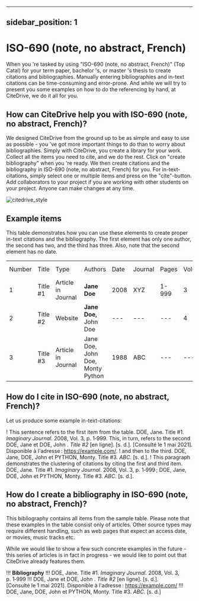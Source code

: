 
---
sidebar_position: 1
---

# ISO-690 (note, no abstract, French)

When you 're tasked by using "ISO-690 (note, no abstract, French)" (Top Catal) for your term paper, bachelor 's, or master 's thesis to create citations and bibliographies.
Manually entering bibliographies and in-text citations can be time-consuming and error-prone. And while we will try to present you some examples on how to do the referencing by hand, at CiteDrive, we do it all for you.

<!---
## About  ISO-690 (note, no abstract, French)

* Title: ISO-690 (note, no abstract, French)
* Short Title (Id): Top Catal)
* Authors: ISO-690 (note, no abstract, French)
* Download: ISO-690 (note, no abstract, French)
 --->

## How can CiteDrive help you with ISO-690 (note, no abstract, French)?

We designed CiteDrive from the ground up to be as simple and easy to use as possible - you 've got more important things to do than to worry about bibliographies. Simply with CiteDrive, you create a library for your work. Collect all the items you need to cite, and we do the rest. Click on "create bibliography" when you 're ready. We then create citations and the bibliography in ISO-690 (note, no abstract, French) for you. For in-text-citations, simply select one or multiple items and press on the "cite"-button. Add collaborators to your project if you are working with other students on your project. Anyone can make changes at any time.


![citedrive_style](images/iso690-note-no-abstract-french.svg "Choose ISO-690 (note, no abstract, French) in the CiteDrive App")


## Example items

This table demonstrates how you can use these elements to create proper in-text citations and the bibliography. The first element has only one author, the second has two, and the third has three. Also, note that the second element has no date.


<table>
  <tr>
   <td>Number
   </td>
   <td>Title
   </td>
   <td>Type
   </td>
   <td>Authors
   </td>
   <td>Date
   </td>
   <td>Journal
   </td>
   <td>Pages
   </td>
   <td>Volume
   </td>
   <td>Issue
   </td>
   <td>Access Date
   </td>
  </tr>
  <tr>
   <td>1
   </td>
   <td>Title #1
   </td>
   <td>Article in Journal
   </td>
   <td><strong>Jane Doe</strong>
   </td>
   <td>2008
   </td>
   <td>XYZ
   </td>
   <td>1-999
   </td>
   <td>3
   </td>
   <td>2
   </td>
   <td>--
   </td>
  </tr>
  <tr>
   <td>
2
   </td>
   <td>Title #2
   </td>
   <td>Website
   </td>
   <td><strong>Jane Doe, </strong>John Doe
   </td>
   <td>---
   </td>
   <td>---
   </td>
   <td>---
   </td>
   <td>4
   </td>
   <td>---
   </td>
   <td>2020-05-01
   </td>
  </tr>
  <tr>
   <td>3
   </td>
   <td>Title #3
   </td>
   <td>Article in Journal
   </td>
   <td>Jane Doe, John Doe, Monty Python
   </td>
   <td>1988
   </td>
   <td>ABC
   </td>
   <td>---
   </td>
   <td>---
   </td>
   <td>16
   </td>
   <td>---
   </td>
  </tr>
</table>



## How do I cite in  ISO-690 (note, no abstract, French)?

Let us produce some example in-text-citations:

! This sentence refers to the first item from the table. DOE, Jane. Title #1. <i>Imaginary Journal</i>. 2008, Vol. 3, p. 1‑999. This, in turn, refers to the second DOE, Jane et DOE, John . <i>Title #2</i> [en ligne]. [s. d.].  [Consulté le 1 mai 2021]. Disponible à l'adresse : https://example.com/.
! and then to the third.  DOE, Jane, DOE, John et PYTHON, Monty. Title #3. <i>ABC</i>. [s. d.].
! This paragraph demonstrates the clustering of citations by citing the first and third item. DOE, Jane. Title #1. <i>Imaginary Journal</i>. 2008, Vol. 3, p. 1‑999 ; DOE, Jane, DOE, John et PYTHON, Monty. Title #3. <i>ABC</i>. [s. d.].



## How do I create a bibliography in ISO-690 (note, no abstract, French)?

This bibliography contains all items from the sample table. Please note that these examples in the table consist only of articles. Other source types may require different handling, such as web pages that expect an access date, or movies, music tracks etc.

While we would like to show a few such concrete examples in the future - this series of articles is in fact in progress - we would like to point out that CiteDrive already features them.


!!! **Bibliography**
!!! DOE, Jane. Title #1. <i>Imaginary Journal</i>. 2008, Vol. 3, p. 1‑999
!!! DOE, Jane et DOE, John . <i>Title #2</i> [en ligne]. [s. d.].  [Consulté le 1 mai 2021]. Disponible à l'adresse : https://example.com/
!!! DOE, Jane, DOE, John et PYTHON, Monty. Title #3. <i>ABC</i>. [s. d.]


```
        